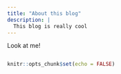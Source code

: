 ```yaml
---
title: "About this blog"
description: |
  This blog is really cool
---
```


Look at me!

![]()

```r
knitr::opts_chunk$set(echo = FALSE)
```
